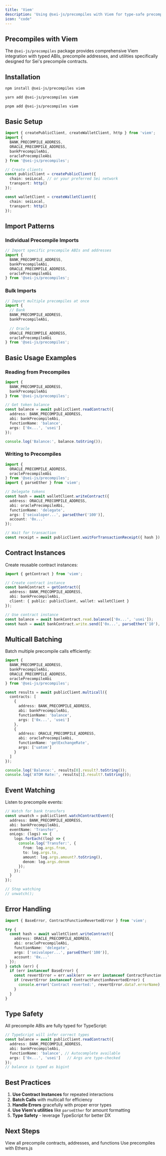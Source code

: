 ```yaml
---
title: 'Viem'
description: 'Using @sei-js/precompiles with Viem for type-safe precompile contract interactions'
icon: "code"
---
```


## Precompiles with Viem

The `@sei-js/precompiles` package provides comprehensive Viem integration with typed ABIs, precompile addresses, and utilities specifically designed for Sei's precompile contracts.

## Installation

<CodeGroup>

```bash npm
npm install @sei-js/precompiles viem
```

```bash yarn
yarn add @sei-js/precompiles viem
```

```bash pnpm
pnpm add @sei-js/precompiles viem
```

</CodeGroup>

## Basic Setup

```typescript
import { createPublicClient, createWalletClient, http } from 'viem';
import { 
  BANK_PRECOMPILE_ADDRESS,
  ORACLE_PRECOMPILE_ADDRESS,
  bankPrecompileAbi,
  oraclePrecompileAbi
} from '@sei-js/precompiles';

// Create clients
const publicClient = createPublicClient({
  chain: seiLocal, // or your preferred Sei network
  transport: http()
});

const walletClient = createWalletClient({
  chain: seiLocal,
  transport: http()
});
```

## Import Patterns

### Individual Precompile Imports

```typescript
// Import specific precompile ABIs and addresses
import { 
  BANK_PRECOMPILE_ADDRESS,
  bankPrecompileAbi,
  ORACLE_PRECOMPILE_ADDRESS,
  oraclePrecompileAbi 
} from '@sei-js/precompiles';
```

### Bulk Imports

```typescript
// Import multiple precompiles at once
import {
  // Bank
  BANK_PRECOMPILE_ADDRESS,
  bankPrecompileAbi,
  
  // Oracle
  ORACLE_PRECOMPILE_ADDRESS,
  oraclePrecompileAbi
} from '@sei-js/precompiles';
```

## Basic Usage Examples

### Reading from Precompiles

```typescript
import { 
  BANK_PRECOMPILE_ADDRESS,
  bankPrecompileAbi 
} from '@sei-js/precompiles';

// Get token balance
const balance = await publicClient.readContract({
  address: BANK_PRECOMPILE_ADDRESS,
  abi: bankPrecompileAbi,
  functionName: 'balance',
  args: ['0x...', 'usei']
});

console.log('Balance:', balance.toString());
```

### Writing to Precompiles

```typescript
import { 
  ORACLE_PRECOMPILE_ADDRESS,
  oraclePrecompileAbi 
} from '@sei-js/precompiles';
import { parseEther } from 'viem';

// Delegate tokens
const hash = await walletClient.writeContract({
  address: ORACLE_PRECOMPILE_ADDRESS,
  abi: oraclePrecompileAbi,
  functionName: 'delegate',
  args: ['seivaloper...', parseEther('100')],
  account: '0x...'
});

// Wait for transaction
const receipt = await publicClient.waitForTransactionReceipt({ hash });
```

## Contract Instances

Create reusable contract instances:

```typescript
import { getContract } from 'viem';

// Create contract instance
const bankContract = getContract({
  address: BANK_PRECOMPILE_ADDRESS,
  abi: bankPrecompileAbi,
  client: { public: publicClient, wallet: walletClient }
});

// Use contract instance
const balance = await bankContract.read.balance(['0x...', 'usei']);
const hash = await bankContract.write.send(['0x...', parseEther('10'), 'usei']);
```

## Multicall Batching

Batch multiple precompile calls efficiently:

```typescript
import { 
  BANK_PRECOMPILE_ADDRESS,
  bankPrecompileAbi,
  ORACLE_PRECOMPILE_ADDRESS,
  oraclePrecompileAbi 
} from '@sei-js/precompiles';

const results = await publicClient.multicall({
  contracts: [
    {
      address: BANK_PRECOMPILE_ADDRESS,
      abi: bankPrecompileAbi,
      functionName: 'balance',
      args: ['0x...', 'usei']
    },
    {
      address: ORACLE_PRECOMPILE_ADDRESS,
      abi: oraclePrecompileAbi,
      functionName: 'getExchangeRate',
      args: ['uatom']
    }
  ]
});

console.log('Balance:', results[0].result?.toString());
console.log('ATOM Rate:', results[1].result?.toString());
```

## Event Watching

Listen to precompile events:

```typescript
// Watch for bank transfers
const unwatch = publicClient.watchContractEvent({
  address: BANK_PRECOMPILE_ADDRESS,
  abi: bankPrecompileAbi,
  eventName: 'Transfer',
  onLogs: (logs) => {
    logs.forEach((log) => {
      console.log('Transfer:', {
        from: log.args.from,
        to: log.args.to,
        amount: log.args.amount?.toString(),
        denom: log.args.denom
      });
    });
  }
});

// Stop watching
// unwatch();
```

## Error Handling

```typescript
import { BaseError, ContractFunctionRevertedError } from 'viem';

try {
  const hash = await walletClient.writeContract({
    address: ORACLE_PRECOMPILE_ADDRESS,
    abi: oraclePrecompileAbi,
    functionName: 'delegate',
    args: ['seivaloper...', parseEther('100')],
    account: '0x...'
  });
} catch (err) {
  if (err instanceof BaseError) {
    const revertError = err.walk(err => err instanceof ContractFunctionRevertedError);
    if (revertError instanceof ContractFunctionRevertedError) {
      console.error('Contract reverted:', revertError.data?.errorName);
    }
  }
}
```

## Type Safety

All precompile ABIs are fully typed for TypeScript:

```typescript
// TypeScript will infer correct types
const balance = await publicClient.readContract({
  address: BANK_PRECOMPILE_ADDRESS,
  abi: bankPrecompileAbi,
  functionName: 'balance', // Autocomplete available
  args: ['0x...', 'usei']   // Args are type-checked
});
// balance is typed as bigint
```

## Best Practices

1. **Use Contract Instances** for repeated interactions
2. **Batch Calls** with multicall for efficiency  
3. **Handle Errors** gracefully with proper error types
4. **Use Viem's utilities** like `parseEther` for amount formatting
5. **Type Safety** - leverage TypeScript for better DX

## Next Steps

<CardGroup cols={2}>
  <Card
    title="Complete Reference"
    icon="book"
    href="/precompiles/precompiles/reference"
  >
    View all precompile contracts, addresses, and functions
  </Card>
  <Card
    title="Ethers.js Integration"
    icon="code"
    href="/precompiles/precompiles/ethers"
  >
    Use precompiles with Ethers.js
  </Card>
</CardGroup>
